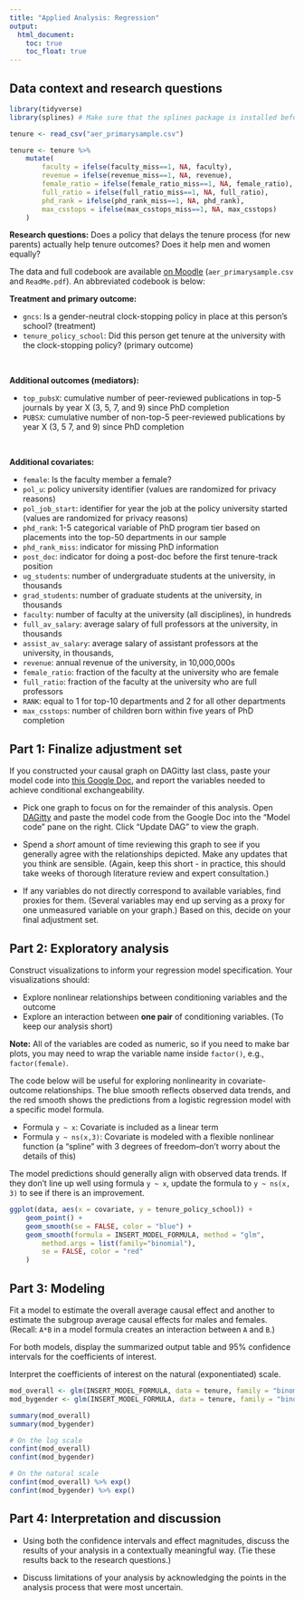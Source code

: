 ```yaml
---
title: "Applied Analysis: Regression"
output: 
  html_document:
    toc: true
    toc_float: true
---
```


## Data context and research questions

```r
library(tidyverse)
library(splines) # Make sure that the splines package is installed before running

tenure <- read_csv("aer_primarysample.csv")

tenure <- tenure %>%
    mutate(
        faculty = ifelse(faculty_miss==1, NA, faculty),
        revenue = ifelse(revenue_miss==1, NA, revenue),
        female_ratio = ifelse(female_ratio_miss==1, NA, female_ratio),
        full_ratio = ifelse(full_ratio_miss==1, NA, full_ratio),
        phd_rank = ifelse(phd_rank_miss==1, NA, phd_rank),
        max_csstops = ifelse(max_csstops_miss==1, NA, max_csstops)
    )
```

**Research questions:** Does a policy that delays the tenure process (for new parents) actually help tenure outcomes? Does it help men and women equally?

The data and full codebook are available [on Moodle](https://moodle.macalester.edu/mod/folder/view.php?id=36846) (`aer_primarysample.csv` and `ReadMe.pdf`). An abbreviated codebook is below:

**Treatment and primary outcome:**

- `gncs`: Is a gender-neutral clock-stopping policy in place at this person's school? (treatment)
- `tenure_policy_school`: Did this person get tenure at the university with the clock-stopping policy? (primary outcome)

<br>

**Additional outcomes (mediators):**

- `top_pubsX`: cumulative number of peer-reviewed publications in top-5 journals by year X (3, 5, 7, and 9) since PhD completion 
- `PUBSX`: cumulative number of non-top-5 peer-reviewed publications by year X (3, 5 7, and 9) since PhD completion

<br>

**Additional covariates:**

- `female`: Is the faculty member a female?
- `pol_u`: policy university identifier (values are randomized for privacy reasons)
- `pol_job_start`: identifier for year the job at the policy university started (values are randomized for privacy reasons)
- `phd_rank`: 1-5 categorical variable of PhD program tier based on placements into the top-50 departments in our sample
- `phd_rank_miss`: indicator for missing PhD information
- `post_doc`: indicator for doing a post-doc before the first tenure-track position
- `ug_students`: number of undergraduate students at the university, in thousands 
- `grad_students`: number of graduate students at the university, in thousands 
- `faculty`: number of faculty at the university (all disciplines), in hundreds 
- `full_av_salary`: average salary of full professors at the university, in thousands 
- `assist_av_salary`: average salary of assistant professors at the university, in thousands, 
- `revenue`: annual revenue of the university, in 10,000,000s 
- `female_ratio`: fraction of the faculty at the university who are female 
- `full_ratio`: fraction of the faculty at the university who are full professors
- `RANK`: equal to 1 for top-10 departments and 2 for all other departments
- `max_csstops`: number of children born within five years of PhD completion



## Part 1: Finalize adjustment set

If you constructed your causal graph on DAGitty last class, paste your model code into [this Google Doc](https://docs.google.com/document/d/16NMaOKVHDaFy43tuHYjIaYRqSM3ct0Op97kC8uxT9es/edit?usp=sharing), and report the variables needed to achieve conditional exchangeability.

- Pick one graph to focus on for the remainder of this analysis. Open [DAGitty](http://www.dagitty.net/dags.html) and paste the model code from the Google Doc into the "Model code" pane on the right. Click "Update DAG" to view the graph.

- Spend a *short* amount of time reviewing this graph to see if you generally agree with the relationships depicted. Make any updates that you think are sensible. (Again, keep this short - in practice, this should take weeks of thorough literature review and expert consultation.)

- If any variables do not directly correspond to available variables, find proxies for them. (Several variables may end up serving as a proxy for one unmeasured variable on your graph.) Based on this, decide on your final adjustment set.







## Part 2: Exploratory analysis

Construct visualizations to inform your regression model specification. Your visualizations should:

- Explore nonlinear relationships between conditioning variables and the outcome
- Explore an interaction between **one pair** of conditioning variables. (To keep our analysis short)

**Note:** All of the variables are coded as numeric, so if you need to make bar plots, you may need to wrap the variable name inside `factor()`, e.g., `factor(female)`.

The code below will be useful for exploring nonlinearity in covariate-outcome relationships. The blue smooth reflects observed data trends, and the red smooth shows the predictions from a logistic regression model with a specific model formula.

- Formula `y ~ x`: Covariate is included as a linear term
- Formula `y ~ ns(x,3)`: Covariate is modeled with a flexible nonlinear function (a "spline" with 3 degrees of freedom--don't worry about the details of this)

The model predictions should generally align with observed data trends. If they don't line up well using formula `y ~ x`, update the formula to `y ~ ns(x, 3)` to see if there is an improvement.

```r
ggplot(data, aes(x = covariate, y = tenure_policy_school)) +
    geom_point() +
    geom_smooth(se = FALSE, color = "blue") +
    geom_smooth(formula = INSERT_MODEL_FORMULA, method = "glm",
        method.args = list(family="binomial"),
        se = FALSE, color = "red"
    )
```





## Part 3: Modeling

Fit a model to estimate the overall average causal effect and another to estimate the subgroup average causal effects for males and females. (Recall: `A*B` in a model formula creates an interaction between `A` and `B`.)

For both models, display the summarized output table and 95% confidence intervals for the coefficients of interest.

Interpret the coefficients of interest on the natural (exponentiated) scale.

```r
mod_overall <- glm(INSERT_MODEL_FORMULA, data = tenure, family = "binomial")
mod_bygender <- glm(INSERT_MODEL_FORMULA, data = tenure, family = "binomial")

summary(mod_overall)
summary(mod_bygender)

# On the log scale
confint(mod_overall)
confint(mod_bygender)

# On the natural scale
confint(mod_overall) %>% exp()
confint(mod_bygender) %>% exp()
```





## Part 4: Interpretation and discussion

- Using both the confidence intervals and effect magnitudes, discuss the results of your analysis in a contextually meaningful way. (Tie these results back to the research questions.)

- Discuss limitations of your analysis by acknowledging the points in the analysis process that were most uncertain.


